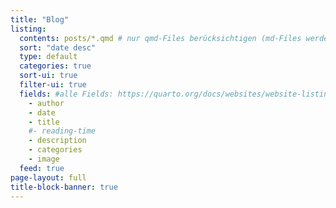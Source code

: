 ```yaml
---
title: "Blog"
listing:
  contents: posts/*.qmd # nur qmd-Files berücksichtigen (md-Files werden somit nicht gelistet)
  sort: "date desc"
  type: default
  categories: true
  sort-ui: true
  filter-ui: true
  fields: #alle Fields: https://quarto.org/docs/websites/website-listings.html#listing-fields
    - author
    - date
    - title
    #- reading-time
    - description
    - categories
    - image
  feed: true
page-layout: full
title-block-banner: true
---
```

